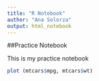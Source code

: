 ```yaml
---
title: "R Notebook"
author: "Ana Solorza"
output: html_notebook
---
```


##Practice Notebook

This is my practice notebook 

```r
plot (mtcars$mpg, mtcars$wt)
```